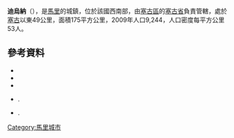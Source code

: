 {{Infobox Settlement
<!-- Basic info  ---------------->
|name          = 迪烏納
|native_name            =  <!-- for cities whose native name is not in English -->
|settlement_type        =公社、村
<!-- images and maps  ----------->
|pushpin_map            =Mali<!-- the name of a location map as per http://en.wikipedia.org/wiki/Template:Location_map -->
|pushpin_label_position =bottom
|pushpin_mapsize        =300
|pushpin_map_caption    =Location in Mali
<!-- Location ------------------>
|subdivision_type       = 国家
|subdivision_name       = {{flag|Mali}}
|subdivision_type1      = 地区
|subdivision_name1      = [[塞古區|塞古區]]
|subdivision_type2      =省
|subdivision_name2      = [[塞古省|塞古省]]
<!-- Area    --------------------->
|area_magnitude         = 
|unit_pref                =<!--Enter: Imperial, if Imperial (metric) is desired-->
|area_footnotes           =<ref name=communes>{{citation | contribution= Common and Fundamental Operational Datasets Registry: Mali | publisher= United Nations Office for the Coordination of Humanitarian Affairs | url= http://cod.humanitarianresponse.info/country-region/mali | access-date= 2015-07-20 | title= 存档副本 | archive-url= https://web.archive.org/web/20121214211137/http://cod.humanitarianresponse.info/country-region/Mali | archive-date= 2012-12-14 | dead-url= yes }}. commune_mali.zip (Originally from the Direction Nationale des Collectivités Territoriales, République du Mali)</ref>
|area_total_km2           =175  <!-- ALL fields dealing with a measurements are subject to automatic unit conversion-->
|area_land_km2            = <!--See table @ Template:Infobox Settlement for details on automatic unit conversion-->
<!-- Population   ----------------------->
|population_as_of               =2009年人口调查
|population_footnotes           =<ref name=pop2009>{{citation | url=http://instat.gov.ml/documentation/segou.pdf | publisher=République de Mali: Institut National de la Statistique | title=Resultats Provisoires RGPH 2009 (Région de Ségou) | language=fr | accessdate=2015-07-20 | archive-date=2011-07-22 | archive-url=https://web.archive.org/web/20110722215805/http://instat.gov.ml/documentation/segou.pdf | dead-url=no }}.</ref>
|population_note                =
|population_total               =9244
|population_density_km2         =auto
|population_density_sq_mi       =
|population_metro               =
|population_density_metro_km2   =
|population_density_metro_sq_mi =
|population_blank1_title        =Ethnicities
|population_blank1              =
|population_density_blank1_km2 =   
|population_density_blank1_sq_mi =
<!-- General information  --------------->
|timezone               =[[GMT|GMT]] 
|utc_offset             = +0
|timezone_DST           = 
|utc_offset_DST         =
|latd=13|latm=25|lats=57 |latNS=N
|longd=5|longm=49|longs=10|longEW=W
|coordinates_type       = region:ML_type:city 
|elevation_footnotes    =  <!--for references: use <ref> </ref> tags-->
|elevation_m            = 
|elevation_ft           =
}} 
'''迪烏納'''（{{lang-fr|Diouna}}），是[[馬里|馬里]]的城鎮，位於該國西南部，由[[塞古區|塞古區]]的[[塞古省|塞古省]]負責管轄，處於[[塞古|塞古]]以東49公里，面積175平方公里，2009年人口9,244，人口密度每平方公里53人。

==參考資料==
*{{citation | contribution= Common and Fundamental Operational Datasets Registry: Mali | publisher= United Nations Office for the Coordination of Humanitarian Affairs | url= http://cod.humanitarianresponse.info/country-region/mali | access-date= 2015-07-20 | title= 存档副本 | archive-url= https://web.archive.org/web/20121214211137/http://cod.humanitarianresponse.info/country-region/Mali | archive-date= 2012-12-14 | dead-url= yes }}
*{{citation | url=http://instat.gov.ml/documentation/segou.pdf | publisher=République de Mali: Institut National de la Statistique | title=Resultats Provisoires RGPH 2009 (Région de Ségou) | language=fr | accessdate=2015-07-20 | archive-date=2011-07-22 | archive-url=https://web.archive.org/web/20110722215805/http://instat.gov.ml/documentation/segou.pdf | dead-url=no }}
*{{citation | title=Communes de la Région de Ségou | publisher=Ministère de l’administration territoriale et des collectivités locales, République du Mali | url=http://www.matcl.gov.ml/pdf/ComRegSegou.pdf | language=fr | deadurl=yes | archiveurl=https://www.webcitation.org/6AnaeXgXv?url=http://www.matcl.gov.ml/pdf/ComRegSegou.pdf | archivedate=2012-09-19 }}
*{{citation | title=Plan de Sécurité Alimentaire Commune Rurale de Diouna 2007-2011 | publisher=Commissariat à la Sécurité Alimentaire, République du Mali, USAID-Mali | year=2007 | url=http://www.aec.msu.edu/fs2/mali_fd_strtgy/plans/segou/segou/psa_diouna.pdf | language=fr | accessdate=2015-07-20 | archive-date=2012-09-18 | archive-url=https://web.archive.org/web/20120918145318/http://www.aec.msu.edu/fs2/mali_fd_strtgy/plans/segou/segou/psa_diouna.pdf | dead-url=yes }}.
*{{citation | title= Situation des points d'eau modernes au Mali en 2003: Diouna | url= http://www.bndr-mali.org/bnn-mali/index.php?option=com_docman&task=doc_download&gid=767&Itemid=53 | publisher= Ministère des Mines, de l'Energie et de l'Eau, République du Mali | year= 2003 | language= fr }}{{Dead link|date=2018年7月 |bot=InternetArchiveBot |fix-attempted=yes }}.

{{Coord|13|25|57|N|5|49|10|W|display=title}}

{{塞古區}}

[[Category:馬里城市|Category:馬里城市]]